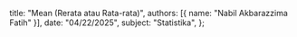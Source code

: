   title: "Mean (Rerata atau Rata-rata)",
  authors: [{ name: "Nabil Akbarazzima Fatih" }],
  date: "04/22/2025",
  subject: "Statistika",
};
